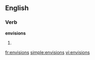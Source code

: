 ==English==

===Verb===
'''envisions'''

# {{third-person singular of|[[envision]]}}

[[fr:envisions]]
[[simple:envisions]]
[[vi:envisions]]